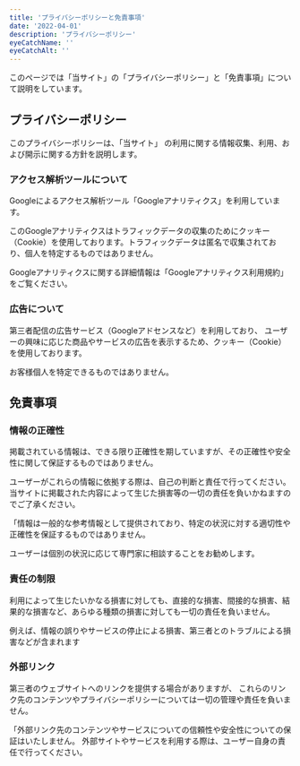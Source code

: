 ```yaml
---
title: 'プライバシーポリシーと免責事項'
date: '2022-04-01'
description: 'プライバシーポリシー'
eyeCatchName: ''
eyeCatchAlt: ''
---
```


このページでは「当サイト」の「プライバシーポリシー」と「免責事項」について説明をしています。

## プライバシーポリシー

このプライバシーポリシーは、「当サイト」 の利用に関する情報収集、利用、および開示に関する方針を説明します。

### アクセス解析ツールについて

Googleによるアクセス解析ツール「Googleアナリティクス」を利用しています。

このGoogleアナリティクスはトラフィックデータの収集のためにクッキー（Cookie）を使用しております。トラフィックデータは匿名で収集されており、個人を特定するものではありません。

Googleアナリティクスに関する詳細情報は「Googleアナリティクス利用規約」 をご覧ください。

### 広告について

第三者配信の広告サービス（Googleアドセンスなど）を利用しており、 ユーザーの興味に応じた商品やサービスの広告を表示するため、クッキー（Cookie）を使用しております。

お客様個人を特定できるものではありません。

## 免責事項

### 情報の正確性

掲載されている情報は、できる限り正確性を期していますが、その正確性や安全性に関して保証するものではありません。

ユーザーがこれらの情報に依拠する際は、自己の判断と責任で行ってください。 当サイトに掲載された内容によって生じた損害等の一切の責任を負いかねますのでご了承ください。

「情報は一般的な参考情報として提供されており、特定の状況に対する適切性や正確性を保証するものではありません。

ユーザーは個別の状況に応じて専門家に相談することをお勧めします。

### 責任の制限

利用によって生じたいかなる損害に対しても、直接的な損害、間接的な損害、結果的な損害など、あらゆる種類の損害に対しても一切の責任を負いません。

例えば、情報の誤りやサービスの停止による損害、第三者とのトラブルによる損害などが含まれます

### 外部リンク

第三者のウェブサイトへのリンクを提供する場合がありますが、 これらのリンク先のコンテンツやプライバシーポリシーについては一切の管理や責任を負いません。

「外部リンク先のコンテンツやサービスについての信頼性や安全性についての保証はいたしません。 外部サイトやサービスを利用する際は、ユーザー自身の責任で行ってください。
